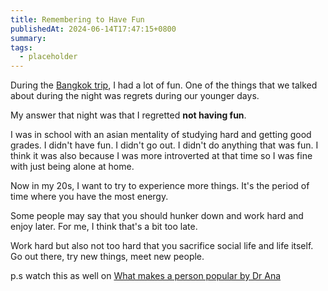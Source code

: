 ```yaml
---
title: Remembering to Have Fun
publishedAt: 2024-06-14T17:47:15+0800
summary:
tags:
  - placeholder
---
```


During the [Bangkok trip](https://weichun.xyz/blog/bangkok-day-1), I had a lot of fun. One of the things that we talked about during the night was regrets during our younger days.

My answer that night was that I regretted **not having fun**.

I was in school with an asian mentality of studying hard and getting good grades. I didn't have fun. I didn't go out. I didn't do anything that was fun. I think it was also because I was more introverted at that time so I was fine with just being alone at home.

Now in my 20s, I want to try to experience more things. It's the period of time where you have the most energy.

Some people may say that you should hunker down and work hard and enjoy later. For me, I think that's a bit too late.

Work hard but also not too hard that you sacrifice social life and life itself. Go out there, try new things, meet new people.

p.s watch this as well on [What makes a person popular by Dr Ana](https://www.youtube.com/watch?v=MPzNesJpthY)
